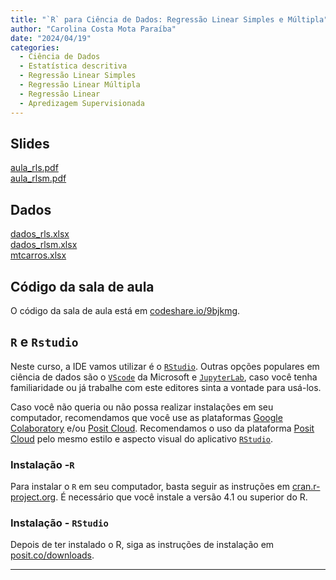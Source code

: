 ---
title: "`R` para Ciência de Dados: Regressão Linear Simples e Múltipla"
author: "Carolina Costa Mota Paraíba"
date: "2024/04/19"
categories:
  - Ciência de Dados
  - Estatística descritiva
  - Regressão Linear Simples
  - Regressão Linear Múltipla
  - Regressão Linear
  - Apredizagem Supervisionada
---

## Slides

[aula_rls.pdf](aula_rls.pdf){target="_blank"}<br>
[aula_rlsm.pdf](aula_rlsm.pdf){target="_blank"}

## Dados

[dados_rls.xlsx](dados_rls.xlsx)<br>
[dados_rlsm.xlsx](dados_rlsm.xlsx)<br>
[mtcarros.xlsx](mtcarros.xlsx)

## Código da sala de aula

O código da sala de aula está em [codeshare.io/9bjkmg](https://codeshare.io/9bjkmg){target="_blank"}.

## `R` e `Rstudio`

Neste curso, a IDE vamos utilizar é o [`RStudio`](https://posit.co/downloads/){target="_blank"}. Outras opções populares em ciência de dados são o [`VScode`](https://code.visualstudio.com/Download){target="_blank"} da Microsoft e [`JupyterLab`](https://jupyter.org/install){target="_blank"}, caso você tenha familiaridade ou já trabalhe com este editores sinta a vontade para usá-los.

Caso você não queria ou não possa realizar instalações em seu computador, recomendamos que você use as plataformas [Google Colaboratory](https://colab.research.google.com/){target="_blank"} e/ou [Posit Cloud](https://posit.cloud){target="_blank"}. Recomendamos o uso da plataforma [Posit Cloud](https://posit.cloud){target="_blank"} pelo mesmo estilo e aspecto visual do aplicativo [`RStudio`](https://posit.co/downloads/){target="_blank"}.

### Instalação -`R`

Para instalar o `R` em seu computador, basta seguir as instruções em [cran.r-project.org](https://cran.r-project.org/). É necessário que você instale a versão 4.1 ou superior do R.

### Instalação - `RStudio`

Depois de ter instalado o R, siga as instruções de instalação em [posit.co/downloads](https://posit.co/downloads/).

---
